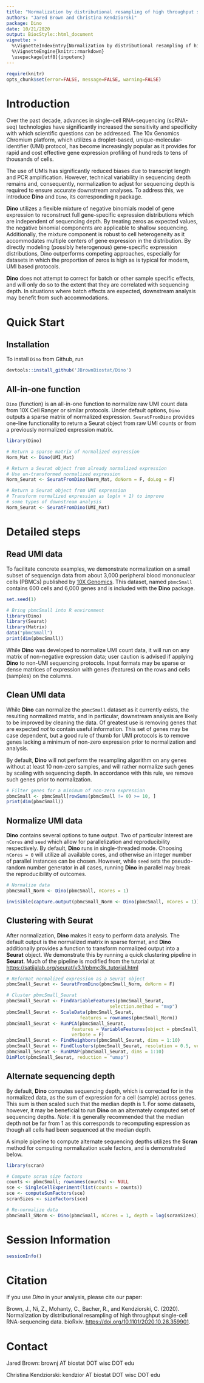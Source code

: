 ```yaml
---
title: "Normalization by distributional resampling of high throughput single-cell RNA-sequencing data"
authors: "Jared Brown and Christina Kendziorski"
package: Dino
date: 10/21/2020
output: BiocStyle::html_document
vignette: >
  %\VignetteIndexEntry{Normalization by distributional resampling of high throughput single-cell RNA-sequencing data}
  %\VignetteEngine{knitr::rmarkdown}
  \usepackage[utf8]{inputenc}
---
```


```r
require(knitr)
opts_chunk$set(error=FALSE, message=FALSE, warning=FALSE)
```

# Introduction

Over the past decade, advances in single-cell RNA-sequencing (scRNA-seq) technologies have significantly increased the sensitivity and specificity with which scientific questions can be addressed. The 10x Genomics Chromium  platform, which utilizes a droplet-based, unique-molecular-identifier (UMI) protocol, has become increasingly popular as it provides for rapid and cost effective gene expression profiling of hundreds to tens of thousands of cells.

The use of UMIs has significantly reduced biases due to transcript length and PCR amplification. However, technical variability in sequencing depth remains and, consequently, normalization to adjust for sequencing depth is required to ensure accurate downstream analyses. To address this, we introduce **Dino** and `Dino`, its corresponding `R` package.

**Dino** utilizes a flexible mixture of negative binomials model of gene expression to reconstruct full gene-specific expression distributions which are independent of sequencing depth. By treating zeros as expected values, the negative binomial components are applicable to shallow sequencing. Additionally, the mixture component is robust to cell heterogeneity as it accommodates multiple centers of gene expression in the distribution. By directly modeling (possibly heterogenous) gene-specific expression distributions, Dino outperforms competing approaches, especially for datasets in which the proportion of zeros is high as is typical for modern, UMI based protocols.

**Dino** does not attempt to correct for batch or other sample specific effects, and will only do so to the extent that they are correlated with sequencing depth. In situations where batch effects are expected, downstream analysis may benefit from such accommodations.

# Quick Start

## Installation

To install `Dino` from Github, run

```r
devtools::install_github('JBrownBiostat/Dino')
```

## All-in-one function

`Dino` (function) is an all-in-one function to normalize raw UMI count data from 10X Cell Ranger or similar protocols. Under default options, `Dino` outputs a sparse matrix of normalized expression. `SeuratFromDino` provides one-line functionality to return a Seurat object from raw UMI counts or from a previously normalized expression matrix.

```r
library(Dino)

# Return a sparse matrix of normalized expression
Norm_Mat <- Dino(UMI_Mat)

# Return a Seurat object from already normalized expression
# Use un-transformed normalized expression
Norm_Seurat <- SeuratFromDino(Norm_Mat, doNorm = F, doLog = F)

# Return a Seurat object from UMI expression
# Transform normalized expression as log(x + 1) to improve
# some types of downstream analysis
Norm_Seurat <- SeuratFromDino(UMI_Mat)
```


# Detailed steps

## Read UMI data

To facilitate concrete examples, we demonstrate normalization on a small subset of sequencign data from about 3,000 peripheral blood mononuclear cells (PBMCs) published by [10X Genomics](https://support.10xgenomics.com/single-cell-gene-expression/datasets/1.1.0/pbmc3k). This dataset, named `pbmcSmall` contains 600 cells and 6,000 genes and is included with the **Dino** package.

```r
set.seed(1)

# Bring pbmcSmall into R environment
library(Dino)
library(Seurat)
library(Matrix)
data("pbmcSmall")
print(dim(pbmcSmall))
```

While **Dino** was developed to normalize UMI count data, it will run on any matrix of non-negative expression data; user caution is advised if applying **Dino** to non-UMI sequencing protocols. Input formats may be sparse or dense matrices of expression with genes (features) on the rows and cells (samples) on the columns.

## Clean UMI data

While **Dino** can normalize the `pbmcSmall` dataset as it currently exists, the resulting normalized matrix, and in particular, downstream analysis are likely to be improved by cleaning the data. Of greatest use is removing genes that are expected *not* to contain useful information. This set of genes may be case dependent, but a good rule of thumb for UMI protocols is to remove genes lacking a minimum of non-zero expression prior to normalization and analysis. 

By default, **Dino** will not perform the resampling algorithm on any genes without at least 10 non-zero samples, and will rather normalize such genes by scaling with sequencing depth. In accordance with this rule, we remove such genes prior to normalization.

```r
# Filter genes for a minimum of non-zero expression
pbmcSmall <- pbmcSmall[rowSums(pbmcSmall != 0) >= 10, ]
print(dim(pbmcSmall))
```

## Normalize UMI data

**Dino** contains several options to tune output. Two of particular interest are `nCores` and `seed` which allow for parallelization and reproducibility respectively. By default, **Dino** runs in single-threaded mode. Choosing `nCores = 0` will utilize all available cores, and otherwise an integer number of parallel instances can be chosen. However, while `seed` sets the pseudo-random number generator in all cases, running **Dino** in parallel may break the reproducibility of outcomes.

```r
# Normalize data
pbmcSmall_Norm <- Dino(pbmcSmall, nCores = 1)
```

```r
invisible(capture.output(pbmcSmall_Norm <- Dino(pbmcSmall, nCores = 1)))
```

## Clustering with Seurat

After normalization, **Dino** makes it easy to perform data analysis. The default output is the normalized matrix in sparse format, and **Dino** additionally provides a function to transform normalized output into a **Seurat** object. We demonstrate this by running a quick clustering pipeline in **Seurat**. Much of the pipeline is modified from the tutorial at [https://satijalab.org/seurat/v3.1/pbmc3k_tutorial.html](https://satijalab.org/seurat/v3.1/pbmc3k_tutorial.html)

```R
# Reformat normalized expression as a Seurat object
pbmcSmall_Seurat <- SeuratFromDino(pbmcSmall_Norm, doNorm = F)

# Cluster pbmcSmall_Seurat
pbmcSmall_Seurat <- FindVariableFeatures(pbmcSmall_Seurat, 
                                      selection.method = "mvp")
pbmcSmall_Seurat <- ScaleData(pbmcSmall_Seurat, 
                           features = rownames(pbmcSmall_Norm))
pbmcSmall_Seurat <- RunPCA(pbmcSmall_Seurat, 
                        features = VariableFeatures(object = pbmcSmall_Seurat),
                        verbose = F)
pbmcSmall_Seurat <- FindNeighbors(pbmcSmall_Seurat, dims = 1:10)
pbmcSmall_Seurat <- FindClusters(pbmcSmall_Seurat, resolution = 0.5, verbose = F)
pbmcSmall_Seurat <- RunUMAP(pbmcSmall_Seurat, dims = 1:10)
DimPlot(pbmcSmall_Seurat, reduction = "umap")
```

## Alternate sequencing depth

By default, **Dino** computes sequencing depth, which is corrected for in the normalized data, as the sum of expression for a cell (sample) across genes. This sum is then scaled such that the median depth is 1. For some datasets, however, it may be beneficial to run **Dino** on an alternately computed set of sequencing depths. *Note*: it is generally recommended that the median depth not be far from 1 as this corresponds to recomputing expression as though all cells had been sequenced at the median depth.

A simple pipeline to compute alternate sequencing depths utilizes the **Scran** method for computing normalization scale factors, and is demonstrated below.

```r
library(scran)

# Compute scran size factors
counts <- pbmcSmall; rownames(counts) <- NULL
sce <- SingleCellExperiment(list(counts = counts))
sce <- computeSumFactors(sce)
scranSizes <- sizeFactors(sce)

# Re-normalize data
pbmcSmall_SNorm <- Dino(pbmcSmall, nCores = 1, depth = log(scranSizes))
```


# Session Information
```r
sessionInfo()
```


# Citation

If you use *Dino* in your analysis, please cite our paper:

Brown, J., Ni, Z., Mohanty, C., Bacher, R., and Kendziorski, C. (2020). Normalization by distributional resampling of high throughput single-cell RNA-sequencing data. bioRxiv. [https://doi.org/10.1101/2020.10.28.359901](https://doi.org/10.1101/2020.10.28.359901).

# Contact

Jared Brown: brownj AT biostat DOT wisc DOT edu

Christina Kendziorski: kendzior AT biostat DOT wisc DOT edu


